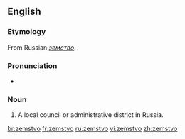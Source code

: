 ==English==

===Etymology===
From Russian ''[[земство]]''.

===Pronunciation===
* {{IPA|/ˈzɛmstvəʊ/}}

===Noun===
{{en-noun|pl2=zemstva}}

# A local council or administrative district in Russia.

[[br:zemstvo]]
[[fr:zemstvo]]
[[ru:zemstvo]]
[[vi:zemstvo]]
[[zh:zemstvo]]